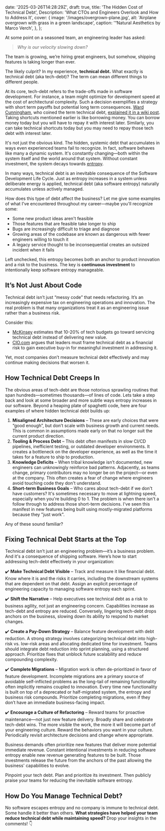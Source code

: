   date: '2025-03-26T14:28:29Z',
  draft: true,
  title: 'The Hidden Cost of Technical Debt',
  Description: 'What CTOs and Engineers Overlook and How to Address It',
  cover: {
    image: '/images/overgrown-plane.jpg',
    alt: 'Airplane overgrown with grass in a green landscape',
    caption: '“Natural Aesthetics by Marco Verch',
  },
};

At some point on a seasoned team, an engineering leader has asked:

> _Why is our velocity slowing down?_

The team is growing, we’re hiring great engineers, but somehow, shipping features is taking longer than ever.

The likely culprit? In my experience, **technical debt.** What exactly is technical debt (aka tech-debt)? The term can mean different things to different people.

At its core, tech-debt refers to the trade-offs made in software development. For instance, a team might optimize for development speed at the cost of architectural complexity. Such a decision exemplifies a strategy with short term payoffs but potential long term consequences. [Ward Cunningham](https://en.wikipedia.org/wiki/Ward_Cunningham), who coined the term technical debt, [explained it in a wiki post](https://wiki.c2.com/?TechnicalDebt). Taking shortcuts mentioned earlier is like borrowing money. You can borrow money today but you will have to repay it with interest later. Similarly, you can take technical shortcuts today but you may need to repay those tech debt with interest later.

It's not just the obvious kind. The hidden, systemic debt that accumulates in ways even experienced teams fail to recognize. In fact, software behaves like many a dynamic system. It's constantly changing—both within the system itself and the world around that system. Without constant investment, the system decays towards [entropy](https://en.wikipedia.org/wiki/Entropy).

In many ways, technical debt is an inevitable consequence of the Software Development Life Cycle. Just as entropy increases in a system unless deliberate energy is applied, technical debt (aka software entropy) naturally accumulates unless actively managed.

How does this type of debt affect the business? Let me give some examples of what I've encountered throughout my career—maybe you'll recognize some:

- Some new product ideas aren't feasible
- Those features that are feasible take longer to ship
- Bugs are increasingly difficult to triage and diagnose
- Growing areas of the codebase are known as dangerous with fewer engineers willing to touch it
- A legacy service thought to be inconsequential creates an outsized incident when it fails

Left unchecked, this entropy becomes both an anchor to product innovation and a risk to the business. The key is **continuous investment** to intentionally keep software entropy manageable.

## It’s Not Just About Code

Technical debt isn’t just “messy code” that needs refactoring. It’s an increasingly expensive tax on engineering operations and innovation. The real problem is that many organizations treat it as an engineering issue rather than a business risk.

Consider this:

- [McKinsey](https://www.mckinsey.com/capabilities/mckinsey-digital/our-insights/breaking-technical-debts-vicious-cycle-to-modernize-your-business) estimates that 10-20% of tech budgets go toward servicing technical debt instead of delivering new value.
- [CIO.com](https://www.cio.com/article/1258780/want-to-tackle-technical-debt-sell-it-as-business-risk.html) argues that leaders must frame technical debt as a financial risk to gain executive buy-in for meaningful investment in addressing it.

Yet, most companies don’t measure technical debt effectively and may continue making decisions that worsen it.

## How Technical Debt Creeps In

The obvious areas of tech-debt are those notorious sprawling routines that span hundreds—sometimes thousands—of lines of code. Lets take a step back and look at some broader and more subtle ways entropy increases in our software. Beyond a heaping plate of spaghetti code, here are four examples of where hidden technical debt builds up:

1. **Misaligned Architecture Decisions** – These are early choices that were “good enough”, but don’t scale with business growth and current needs. This is common in assumptions made early on that no longer suit the current product direction.
2. **Tooling & Process Debt** – This debt often manifests in slow CI/CD pipelines, inefficient testing, or outdated developer environments. It creates a bottleneck on the developer experience, as well as the time it takes for a feature to ship to production.
3. **Knowledge Deficits** – When tribal knowledge isn’t documented, new engineers can unknowingly reinforce bad patterns. Adjacently, as teams change, primary contributors may no longer be on the project—or even at the company. This often creates a fear of change where engineers avoid touching code they don't understand.
4. **Short-term Business Goals** – Who cares about tech-debt if we don't have customers? It's sometimes necessary to move at lightning speed, especially when you're building 0 to 1. The problem is when there isn't a follow through to address those short-term decisions. I've seen this manifest in new features being built using mostly-migrated platforms because they "just work".

Any of these sound familiar?

## Fixing Technical Debt Starts at the Top

Technical debt isn’t just an engineering problem—it’s a business problem. And it's a consequence of shipping software. Here’s how to start addressing tech-debt effectively in your organization:

✔️ **Make Technical Debt Visible** – Track and measure it like financial debt. Know where it is and the risks it carries, including the downstream systems that are dependent on that debt. Assign an explicit percentage of engineering capacity to managing software entropy each sprint.

✔️ **Shift the Narrative** – Help executives see technical debt as a risk to business agility, not just an engineering concern. Capabilities increase as tech-debt and entropy are reduced. Conversely, lingering tech-debt drops anchors on the business, slowing down its ability to respond to market changes.

✔️ **Create a Pay-Down Strategy** – Balance feature development with debt reduction. A strong strategy involves categorizing technical debt into high-risk vs. low-risk areas and allocating dedicated time for investment. Teams should integrate debt reduction into sprint planning, using a structured approach. Prioritize fixes that unblock future scalability and reduce compounding complexity.

✔️ **Complete Migrations** – Migration work is often de-prioritized in favor of feature development. Incomplete migrations are a primary source of avoidable self-inflicted problems as the long-tail of remaining functionality often implicitly remains coupled to innovation. Every time new functionality is built on top of a deprecated or half-migrated system, the entropy and business risk compounds. Prioritize completing migrations, even if they don’t have an immediate business-facing impact.

✔️ **Encourage a Culture of Refactoring** – Reward teams for proactive maintenance—not just new feature delivery. Broadly share and celebrate tech-debt wins. The more visible the work, the more it will become part of your engineering culture. Reward the behaviors you want in your culture. Periodically revisit architecture decisions and change where appropriate.

Business demands often prioritize new features that deliver more potential immediate revenue. Constant intentional investments in reducing software entropy enable new revenue generating features to be built. Those investments release the future from the anchors of the past allowing the business' capabilities to evolve.

Pinpoint your tech debt. Plan and prioritize its investment. Then publicly praise your teams for reducing the inevitable software entropy.

## How Do You Manage Technical Debt?

No software escapes entropy and no company is immune to technical debt. Some handle it better than others. **What strategies have helped your team reduce technical debt while maintaining speed?** Drop your insights in the comments! 👇
